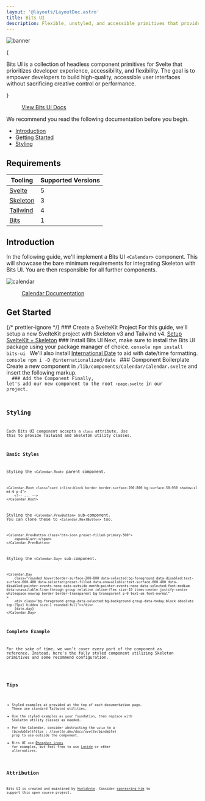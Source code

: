 ```yaml
---
layout: '@layouts/LayoutDoc.astro'
title: Bits UI
description: Flexible, unstyled, and accessible primitives that provide the foundation for building your own high-quality Svelte component library.
---
```





<img src="https://i.imgur.com/BQZdcCn.png" alt="banner" class="rounded-container shadow-xl" />

{

<p class="text-xl">
	Bits UI is a collection of headless component primitives for Svelte that prioritizes developer experience, accessibility, and flexibility.
	The goal is to empower developers to build high-quality, accessible user interfaces without sacrificing creative control or performance.
</p>

}

<figure class="linker bg-noise">
	<a class="btn preset-filled" href="https://www.bits-ui.com/" target="_blank">
		View Bits UI Docs
	</a>
</figure>

We recommend you read the following documentation before you begin.

- [Introduction](https://www.bits-ui.com/docs/introduction)
- [Getting Started](https://www.bits-ui.com/docs/getting-started)
- [Styling](https://www.bits-ui.com/docs/styling)

## Requirements

| Tooling                              | Supported Versions |
| ------------------------------------ | ------------------ |
| [Svelte](https://svelte.dev/)        | 5                  |
| [Skeleton](https://skeleton.dev)     | 3                  |
| [Tailwind](https://tailwindcss.com/) | 4                  |
| [Bits](https://www.bits-ui.com/)     | 1                  |

## Introduction

In the following guide, we'll implement a Bits UI `<Calendar>` component. This will showcase the bare minimum requirements for integrating Skeleton with Bits UI. You are then responsible for all further components.

<img src="https://i.imgur.com/2l2AX7B.png" alt="calendar" class="rounded-container shadow-xl" />

<figure class="linker bg-noise">
	<a class="btn preset-filled" href="https://www.bits-ui.com/docs/components/calendar" target="_blank">
		Calendar Documentation
	</a>
</figure>

## Get Started

{/* prettier-ignore */}
<Process>
    <ProcessStep step="1">
        ### Create a SvelteKit Project
		For this guide, we'll setup a new SvelteKit project with Skeleton v3 and Tailwind v4.
		<a class="btn preset-filled mt-4" href="/docs/get-started/installation/sveltekit" target="_blank">Setup SvelteKit + Skeleton</a>
    </ProcessStep>
    <ProcessStep step="2">
        ### Install Bits UI
		Next, make sure to install the Bits UI package using your package manager of choice.
		```console
		npm install bits-ui
		```
		We'll also install [International Date](https://react-spectrum.adobe.com/internationalized/date/index.html) to aid with date/time formatting.
		```console
		npm i -D @internationalized/date
		```
    </ProcessStep>
    <ProcessStep step="3">
        ### Component Boilerplate
		Create a new component in `/lib/components/Calendar/Calendar.svelte` and insert the following markup.
		<Code code={ExampleBoilerplateRaw} lang="svelte" />
    </ProcessStep>
    <ProcessStep step="check">
        ### Add the Component
    	Finally, let's add our new component to the root `+page.svelte` in our project.
		<Code code={ExamplePageRaw} lang="svelte" />
    </ProcessStep>
</Process>

## Styling

Each Bits UI component accepts a `class` attribute. Use this to provide Tailwind and Skeleton utility classes.

### Basic Styles

Styling the `<Calendar.Root>` parent component.

```svelte
<Calendar.Root class="card inline-block border border-surface-200-800 bg-surface-50-950 shadow-xl mt-6 p-4">
	<!-- ... -->
</Calendar.Root>
```

Styling the `<Calendar.PrevButton>` sub-component. You can clone these to `<Calendar.NextButton>` too.

```svelte
<Calendar.PrevButton class="btn-icon preset-filled-primary-500">
	<span>&larr;</span>
</Calendar.PrevButton>
```

Styling the `<Calendar.Day>` sub-component.

```svelte
<Calendar.Day
	class="rounded hover:border-surface-200-800 data-selected:bg-foreground data-disabled:text-surface-600-400 data-selected:preset-filled data-unavailable:text-surface-600-400 data-disabled:pointer-events-none data-outside-month:pointer-events-none data-selected:font-medium data-unavailable:line-through group relative inline-flex size-10 items-center justify-center whitespace-nowrap border border-transparent bg-transparent p-0 text-sm font-normal"
>
	<div class="bg-foreground group-data-selected:bg-background group-data-today:block absolute top-[5px] hidden size-1 rounded-full"></div>
	{date.day}
</Calendar.Day>
```

### Complete Example

For the sake of time, we won't cover every part of the component as reference. Instead, here's the fully styled component utilizing Skeleton primitives and some recommend configuration.

<Code code={ExampleWholeRaw} lang="svelte" />

## Tips

- Styled examples at provided at the top of each documentation page. These use standard Tailwind utilities.
- Use the styled examples as your foundation, then replace with Skeleton utility classes as needed.
- For the Calendar, consider abstracting the `value` to a [$bindable](https://svelte.dev/docs/svelte/$bindable) prop to use outside the component.
- Bits UI use [Phosphor icons](https://github.com/haruaki07/phosphor-svelte) for examples, but feel free to use [Lucide](/docs/integrations/iconography/svelte) or other alternatives.

## Attribution

Bits UI is created and maintined by [Huntabyte](https://github.com/huntabyte). Consider [sponsoring him](https://github.com/sponsors/huntabyte) to support this open source project.
